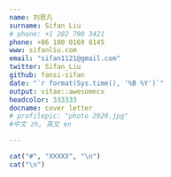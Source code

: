 ```yaml
---
name: 刘思凡
surname: Sifan Liu
# phone: +1 202 790 3421
phone: +86 180 0169 8145
www: sifanliu.com
email: "sifan1121@gmail.com"
twitter: Sifan_Liu
github: fansi-sifan
date: "`r format(Sys.time(), '%B %Y')`"
output: vitae::awesomecv
headcolor: 333333
docname: cover letter
# profilepic: "photo 2020.jpg"
#中文 zh, 英文 en

---
```


```r
cat("#", "XXXXX", "\n")
cat("\n")
```

